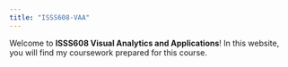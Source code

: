 ```yaml
---
title: "ISSS608-VAA"
---
```


Welcome to **ISSS608 Visual Analytics and Applications**! In this website, you will find my coursework prepared for this course.
